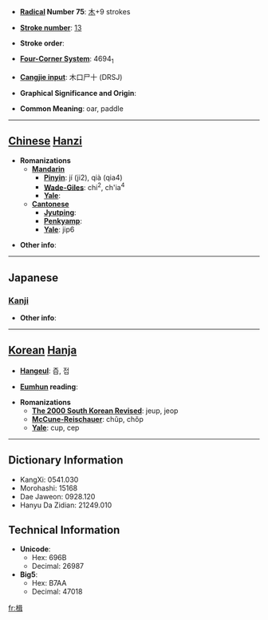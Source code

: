 * '''[[Wiktionary:Chinese radical index| Radical]] Number 75''': [[Wiktionary:Chinese radical index 木|木]]+9 strokes

* '''[[Wiktionary:Chinese total strokes index|Stroke number]]''': [[Wiktionary:Chinese total strokes index 13|13]]

* '''Stroke order''': 

* '''[[Wiktionary:Chinese four corner index|Four-Corner System]]''': 4694<sub>1</sub>

* '''[[Wiktionary:Chinese Cangjie index|Cangjie input]]''': 木口尸十 (DRSJ)

* '''Graphical Significance and Origin''': 

* '''Common Meaning''': oar, paddle

----

== [[Chinese]] [[Hanzi]] ==

* '''Romanizations'''
** '''[[Mandarin]]'''
*** '''[[Pinyin]]''': jí (ji2), qià (qia4)
*** '''[[Wade-Giles]]''': chi<sup>2</sup>, ch'ia<sup>4</sup>
*** '''[[Yale]]''': 
** '''[[Cantonese]]'''
*** '''[[Jyutping]]''':
*** '''[[Penkyamp]]''': 
*** '''[[Yale]]''': jip6

* '''Other info''': 

----

==Japanese==
===[[Kanji]]===
{{kanji|on readings=[[しゅう]] (shū), [[しょう]] (shō)
|kun readings=[[かじ]] (kaji)
}}

* '''Other info''':  

----

== [[Korean]] [[Hanja]] ==

* '''[[Hangeul]]''': 즙, 접

* '''[[Eumhun]] reading''': 

* '''Romanizations'''
** '''[[The 2000 South Korean Revised Romanization|The 2000 South Korean Revised]]''': jeup, jeop
** '''[[McCune-Reischauer]]''': chŭp, chŏp
** '''[[Yale]]''': cup, cep

----

== Dictionary Information ==

* KangXi: 0541.030
* Morohashi: 15168
* Dae Jaweon: 0928.120
* Hanyu Da Zidian: 21249.010

== Technical Information ==

* '''Unicode''':
** Hex: 696B
** Decimal: 26987
* '''Big5''':
** Hex: B7AA
** Decimal: 47018

[[fr:楫]]